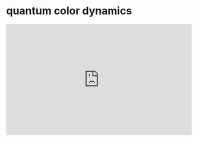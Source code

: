 # quantum color dynamics

::: {show-in="html"}
<iframe width=500 height=300 frameborder="0" allowfullscreen src="https://www.youtube.com/embed/FL3ImtGcHqQ"></iframe>
:::